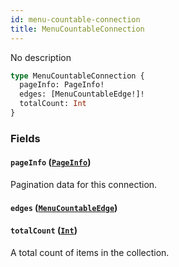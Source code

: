 ```yaml
---
id: menu-countable-connection
title: MenuCountableConnection
---
```


No description

```graphql
type MenuCountableConnection {
  pageInfo: PageInfo!
  edges: [MenuCountableEdge!]!
  totalCount: Int
}
```

### Fields

#### `pageInfo` ([`PageInfo`](../../../developer/api-reference/objects/page-info))

Pagination data for this connection.

#### `edges` ([`MenuCountableEdge`](../../../developer/api-reference/objects/menu-countable-edge))

#### `totalCount` ([`Int`](../../../developer/api-reference/scalars/int))

A total count of items in the collection.
